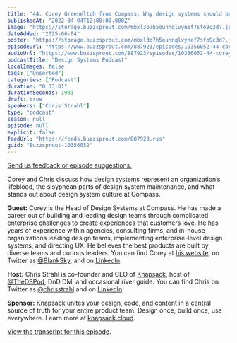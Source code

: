 ```yaml
---
title: "44. Corey Greeneltch from Compass: Why design systems should be part of your company’s DNA"
publishedAt: "2022-04-04T12:00:00.000Z"
image: "https://storage.buzzsprout.com/mbxl3o7h5ounnqlvynef7sfo9c3d?.jpg"
dateAdded: "2025-06-04"
poster: "https://storage.buzzsprout.com/mbxl3o7h5ounnqlvynef7sfo9c3d?.jpg"
episodeUrl: "https://www.buzzsprout.com/887923/episodes/10356052-44-corey-greeneltch-from-compass-why-design-systems-should-be-part-of-your-company-s-dna.mp3"
audioUrl: "https://www.buzzsprout.com/887923/episodes/10356052-44-corey-greeneltch-from-compass-why-design-systems-should-be-part-of-your-company-s-dna.mp3"
podcastTitle: "Design Systems Podcast"
localImages: false
tags: ["Unsorted"]
categories: ["Podcast"]
duration: "0:33:01"
durationSeconds: 1981
draft: true
speakers: ["Chris Strahl"]
type: "podcast"
season: null
episode: null
explicit: false
feedUrl: "https://feeds.buzzsprout.com/887923.rss"
guid: "Buzzsprout-10356052"
---
```

[Send us feedback or episode suggestions.](https://www.buzzsprout.com/twilio/text_messages/887923/open_sms)

Corey and Chris discuss how design systems represent an organization’s lifeblood, the sisyphean parts of design system maintenance, and what stands out about design system culture at Compass.

**Guest:** Corey is the Head of Design Systems at Compass. He has made a career out of building and leading design teams through complicated enterprise challenges to create experiences that customers love. He has years of experience within agencies, consulting firms, and in-house organizations leading design teams, implementing enterprise-level design systems, and directing UX. He believes the best products are built by diverse teams and curious leaders. You can find Corey at [his website](http://coreygreeneltch.com), on Twitter as [@BlankSky](http://twitter.com/blanksky), and on [LinkedIn](https://www.linkedin.com/in/cgreeneltch/).

**Host:** Chris Strahl is co-founder and CEO of [Knapsack](https://www.knapsack.cloud/), host of [@TheDSPod](https://twitter.com/thedspod), DnD DM, and occasional river guide. You can find Chris on Twitter as [@chrisstrahl](https://twitter.com/chrisstrahl) and on [LinkedIn](https://www.linkedin.com/in/chrisstrahl/).

**Sponsor:** Knapsack unites your design, code, and content in a central source of truth for your entire product team. Design once, build once, use everywhere. Learn more at [knapsack.cloud](https://www.knapsack.cloud/).

[View the transcript for this episode](https://www.knapsack.cloud/blog/dsp-44corey-greeneltch-compass).
